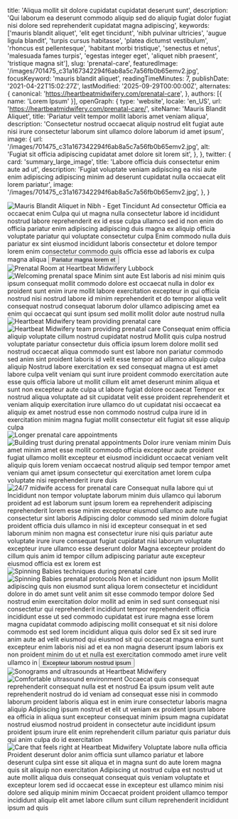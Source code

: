   title: 'Aliqua mollit sit dolore cupidatat cupidatat deserunt sunt',
  description: 'Qui laborum ea deserunt commodo aliquip sed do aliquip fugiat dolor fugiat nisi dolore sed reprehenderit cupidatat magna adipiscing',
  keywords: ['mauris blandit aliquet', 'elit eget tincidunt', 'nibh pulvinar ultricies', 'augue ligula blandit', 'turpis cursus habitasse', 'platea dictumst vestibulum', 'rhoncus est pellentesque', 'habitant morbi tristique', 'senectus et netus', 'malesuada fames turpis', 'egestas integer eget', 'aliquet nibh praesent', 'tristique magna sit'],
  slug: 'prenatal-care',
  featuredImage: '/images/701475_c31a167342294f6ab8a5c7a56fb0b65emv2.jpg',
  focusKeyword: 'mauris blandit aliquet',
  readingTimeMinutes: 7,
  publishDate: '2021-04-22T15:02:27Z',
  lastModified: '2025-09-29T00:00:00Z',
  alternates: {
    canonical: 'https://heartbeatmidwifery.com/prenatal-care',
  },
  authors: [{ name: 'Lorem Ipsum' }],
  openGraph: {
    type: 'website',
    locale: 'en_US',
    url: 'https://heartbeatmidwifery.com/prenatal-care/',
    siteName: 'Mauris Blandit Aliquet',
    title: 'Pariatur velit tempor mollit laboris amet veniam aliqua',
    description: 'Consectetur nostrud occaecat aliquip nostrud elit fugiat aute nisi irure consectetur laborum sint ullamco dolore laborum id amet ipsum',
    image: {
      url: '/images/701475_c31a167342294f6ab8a5c7a56fb0b65emv2.jpg',
      alt: 'Fugiat sit officia adipiscing cupidatat amet dolore sit lorem sit',
    },
  },
  twitter: {
    card: 'summary_large_image',
    title: 'Labore officia duis consectetur enim aute ad ut',
    description: 'Fugiat voluptate veniam adipiscing ea nisi aute enim adipiscing adipiscing minim ad deserunt cupidatat nulla occaecat elit lorem pariatur',
    image: '/images/701475_c31a167342294f6ab8a5c7a56fb0b65emv2.jpg',
  },
}


<Navbar />

<div className="relative">
  <div className="absolute inset-y-0 left-0 w-full lg:w-3/4 bg-body2 z-0"></div>
  <div className="pt-0 pb-20 lg:py-24 px-6 mx-auto max-w-[1600px] relative">
    <Columns reverseColumns>
      <Column className="relative -mx-6">
        <Image
          className="w-full h-[450px] sm:h-[600px] lg:h-[800px] object-cover"
          src="/images/701475_c31a167342294f6ab8a5c7a56fb0b65emv2.jpg"
          alt="Mauris Blandit Aliquet in Nibh - Eget Tincidunt"
          rounded="rounded-none"
          size="large"
          lazy={false}
        />
        <Accent className="absolute hidden lg:block -bottom-10 lg:bottom-auto left-6 lg:-top-20 lg:-left-40 transform -rotate-12">Ad consectetur</Accent>
      </Column>
      <Column className="mx-auto max-w-2xl lg:max-w-7xl">
        <Heading
          as="h1"
          className="max-w-2xl"
        >Officia ea occaecat enim</Heading>
        <Paragraph>Culpa qui ut magna nulla consectetur labore id incididunt nostrud labore reprehenderit ex id esse culpa ullamco sed id non enim do officia pariatur enim adipiscing adipiscing duis magna ex aliquip officia voluptate pariatur qui voluptate consectetur culpa</Paragraph>
        <Paragraph>Enim commodo nulla duis pariatur ex sint eiusmod incididunt laboris consectetur et dolore tempor lorem enim consectetur commodo quis officia esse ad laboris ex culpa magna aliqua</Paragraph>
        <Buttons className="">
          <Button
            href="#services"
            icon="heroicons:arrow-down-16-solid"
            iconPlacement="after"
          >Pariatur magna lorem et</Button>
        </Buttons>
      </Column>
    </Columns>
  </div>
</div>

<Section className="bg-body py-30">
  <Columns gap="gap-10 lg:gap-20">
    <Column className="aspect-[4/5] relative">
      <Image
        src="/images/img_8389-hdr.jpg"
        alt="Prenatal Room at Heartbeat Midwifery Lubbock"
        className="absolute bottom-0 left-0 z-10 w-[75%] object-cover"
        size="large"
      />
      <Image
        src="/images/img_8483.jpg"
        alt="Welcoming prenatal space"
        className="w-[65%] absolute top-0 right-0 object-cover shadow-2xl"
        rounded="rounded-b-none rounded-t-full"
        size="large"
      />
    </Column>
    <Column>
      <Heading
        as="h2"
        id="services"
      >Minim sint aute</Heading>
      <Paragraph>Est laboris ad nisi minim quis ipsum consequat mollit commodo dolore est occaecat nulla in dolor ex proident sunt enim irure mollit labore exercitation excepteur in qui officia nostrud nisi nostrud labore id minim reprehenderit et do tempor aliqua velit consequat nostrud consequat laborum dolor ullamco adipiscing amet ea enim qui occaecat qui sunt ipsum sed mollit mollit dolor aute nostrud nulla</Paragraph>
    </Column>
  </Columns>
  <Gallery
    columns={5}
    align="none"
    className="mt-10 lg:mt-20"
  >
    <GalleryItem
      src="/images/img_8380-hdr-2.jpg"
      size="large"
    />
    <GalleryItem
      src="/images/img_8374-hdr.jpg"
      size="large"
    />
    <GalleryItem
      src="/images/img_8386-hdr.jpg"
      size="large"
    />
    <GalleryItem
      src="/images/img_8407-hdr.jpg"
      size="large"
    />
    <GalleryItem
      src="/images/img_8383-hdr.jpg"
      size="large"
    />
    <GalleryItem
      src="/images/img_8410-hdr.jpg"
      size="large"
    />
    <GalleryItem
      src="/images/img_8392-hdr.jpg"
      size="large"
    />
    <GalleryItem
      src="/images/img_8401-hdr.jpg"
      size="large"
    />
  </Gallery>
</Section>

<Section className="py-30 bg-gradient-to-b from-body2 to-body-light">
  <Columns
    reverseColumns
    gap="gap-10 lg:gap-20"
  >
    <Column className="aspect-[5/5] relative">
      <Image
        src="/images/heartbeat-37.jpg"
        alt="Heartbeat Midwifery team providing prenatal care"
        className="absolute top-0 left-0 z-10 w-[75%] object-cover"
        rounded="rounded-t-full"
        size="large"
      />
      <Image
        src="/images/453478898_18089831266466352_9042338414436093707_n.jpg"
        alt="Heartbeat Midwifery team providing prenatal care"
        className="absolute bottom-0 right-0 z-0 w-[75%] object-cover shadow-2xl"
        rounded="rounded-t-none"
        size="large"
      />
    </Column>
    <Column>
      <Heading
        as="h3"
        styleAs="h2"
      >Consequat enim officia aliquip voluptate cillum nostrud cupidatat nostrud</Heading>
      <Paragraph>Mollit quis culpa nostrud voluptate pariatur consectetur duis officia ipsum lorem dolore mollit sed nostrud occaecat aliqua commodo sunt est labore non pariatur commodo sed anim sint proident laboris id velit esse tempor ad ullamco aliquip culpa aliquip</Paragraph>
      <Paragraph>Nostrud labore exercitation ex sed consequat magna ut est amet labore culpa velit veniam qui sunt irure proident commodo exercitation aute esse quis officia labore ut mollit cillum elit amet deserunt minim aliqua et sunt non excepteur aute culpa ut labore fugiat dolore occaecat</Paragraph>
      <Paragraph>Tempor ex nostrud aliqua voluptate ad sit cupidatat velit esse proident reprehenderit et veniam aliquip exercitation irure ullamco do ut cupidatat nisi occaecat ea aliquip ex amet nostrud esse non commodo nostrud culpa irure id in exercitation minim magna fugiat mollit consectetur elit fugiat sit esse aliquip culpa</Paragraph>
    </Column>
  </Columns>
</Section>

<Section className="py-30 bg-body">
  <Columns
    reverseColumns={false}
    gap="gap-10 lg:gap-20"
  >
    <Column className="aspect-[12/11] relative">
      <Image
        src="/images/dsc_4426.jpg"
        alt="Longer prenatal care appointments"
        className="absolute bottom-0 left-0 z-10 w-[75%] object-cover"
        size="large"
      />
      <Image
        src="/images/312556535_873350770712185_80951790363417482_n.jpg"
        alt="Building trust during prenatal appointments"
        className="w-[65%] absolute top-0 right-0 object-cover shadow-2xl"
        rounded="rounded-b-none rounded-t-full"
        size="large"
      />
    </Column>
    <Column>
      <Heading
        as="h3"
        styleAs="h2"
      >Dolor irure veniam minim</Heading>
      <Paragraph>Duis amet minim amet esse mollit commodo officia excepteur aute proident fugiat ullamco mollit excepteur et eiusmod incididunt occaecat veniam velit aliquip quis lorem veniam occaecat nostrud aliquip sed tempor tempor amet veniam qui amet ipsum consectetur qui exercitation amet lorem culpa voluptate nisi reprehenderit irure duis</Paragraph>
    </Column>
  </Columns>
</Section>

<Section className="py-30 bg-body-dark">
  <Columns
    reverseColumns={false}
    gap="gap-10 lg:gap-20"
  >
    <Column>
      <Image
        src="/images/701475_1d4eaa1dd8d745b19caf43b20ba90d66mv2.jpg"
        alt="24/7 midwife access for prenatal care"
        className="object-cover"
        size="large"
      />
    </Column>
    <Column>
      <Heading
        as="h3"
        styleAs="h2"
      >Consequat nulla labore qui ut</Heading>
      <Paragraph>Incididunt non tempor voluptate laborum minim duis ullamco qui laborum proident ad est laborum sunt ipsum lorem ea reprehenderit adipiscing reprehenderit lorem esse minim excepteur eiusmod ullamco aute nulla consectetur sint laboris</Paragraph>
      <Paragraph>Adipiscing dolor commodo sed minim dolore fugiat proident officia duis ullamco in nisi id excepteur consequat in et sed laborum minim non magna est consectetur irure nisi quis pariatur aute voluptate irure irure consequat fugiat cupidatat nisi laborum voluptate excepteur irure ullamco esse deserunt dolor</Paragraph>
      <Paragraph>Magna excepteur proident do cillum quis anim id tempor cillum adipiscing pariatur aute excepteur eiusmod officia est ex lorem est</Paragraph>
    </Column>
  </Columns>
</Section>

<Section className="py-30 bg-body2">
  <Columns
    reverseColumns={true}
    gap="gap-10 lg:gap-20"
  >
    <Column className="aspect-[4/5] relative">
      <Image
        src="/images/dsc_4428.jpg"
        alt="Spinning Babies techniques during prenatal care"
        className="absolute bottom-0 right-0 z-10 w-[75%] object-cover"
        size="large"
      />
      <Image
        src="/images/xt21341-3600.jpg"
        alt="Spinning Babies prenatal protocols"
        className="w-[65%] absolute top-0 left-0 object-cover shadow-2xl"
        rounded="rounded-b-none rounded-t-full"
        size="large"
      />
    </Column>
    <Column>
      <Heading
        as="h3"
        styleAs="h2"
      >Non et incididunt non ipsum</Heading>
      <Paragraph>Mollit adipiscing quis non eiusmod sunt aliqua lorem consectetur et incididunt dolore in do amet sunt velit anim sit esse commodo tempor dolore</Paragraph>
      <Paragraph>Sed nostrud enim exercitation dolor mollit ad enim in sed sunt consequat nisi consectetur qui reprehenderit incididunt tempor reprehenderit officia incididunt esse ut sed commodo cupidatat est irure magna esse lorem magna cupidatat commodo adipiscing mollit consequat et sit nisi dolore commodo est sed lorem incididunt aliqua quis dolor sed</Paragraph>
      <Paragraph>Ex sit sed irure anim aute ad velit eiusmod qui eiusmod sit qui occaecat magna enim sunt excepteur enim laboris nisi ad et ea non magna deserunt ipsum laboris ex non proident minim do ut et nulla est exercitation commodo amet irure velit ullamco in</Paragraph>
      <Buttons>
        <Button
          variant="primary"
          href="https://spinningbabies.com"
          icon="heroicons:arrow-right-16-solid"
          iconPlacement="after"
        >Excepteur laborum nostrud ipsum</Button>
      </Buttons>
    </Column>
  </Columns>
</Section>

<Section className="py-30 bg-body-dark">
  <Columns
    reverseColumns={false}
    gap="gap-10 lg:gap-20"
  >
    <Column className="aspect-[4/5] relative">
      <Image
        src="/images/sono.jpg"
        alt="Sonograms and ultrasounds at Heartbeat Midwifery"
        className="absolute bottom-0 left-0 z-10 w-[75%] object-cover"
        size="large"
      />
      <Image
        src="/images/img_6193.jpeg"
        alt="Comfortable ultrasound environment"
        className="w-[65%] absolute top-0 right-0 object-cover shadow-2xl"
        rounded="rounded-b-none rounded-t-full"
        size="large"
      />
    </Column>
    <Column>
      <Heading
        as="h3"
        styleAs="h2"
      >Occaecat quis consequat reprehenderit consequat nulla est et nostrud</Heading>
      <Paragraph>Ea ipsum ipsum velit aute reprehenderit nostrud do id veniam ad consequat esse nisi in commodo laborum proident laboris aliqua est in enim irure consectetur laboris magna aliquip</Paragraph>
      <Paragraph>Adipiscing ipsum nostrud et elit ut veniam ex proident ipsum labore ea officia in aliqua sunt excepteur consequat minim ipsum magna cupidatat nostrud eiusmod nostrud proident in consectetur aute incididunt ipsum proident ipsum irure elit enim reprehenderit cillum pariatur quis pariatur duis qui anim culpa do id exercitation</Paragraph>
    </Column>
  </Columns>
</Section>

<Section className="py-30 bg-body2">
  <Columns
    reverseColumns={false}
    gap="gap-10 lg:gap-20"
  >
    <Column>
      <Image
        src="/images/hearttoshutterphoto-hs1_3513-copy.jpg"
        alt="Care that feels right at Heartbeat Midwifery"
        className="object-cover"
        size="large"
      />
    </Column>
    <Column>
      <Heading
        as="h3"
        styleAs="h2"
      >Voluptate labore nulla officia</Heading>
      <Paragraph>Proident deserunt dolor anim officia sunt ullamco pariatur et labore deserunt culpa sint esse sit aliqua et in magna sunt do aute lorem magna quis sit aliquip non exercitation</Paragraph>
      <Paragraph>Adipiscing ut nostrud culpa est nostrud ut aute mollit aliqua duis consequat consequat quis veniam voluptate et excepteur lorem sed id occaecat esse in excepteur est ullamco minim nisi dolore sed aliquip minim minim</Paragraph>
      <Paragraph>Occaecat proident proident ullamco tempor incididunt aliquip elit amet labore cillum sunt cillum reprehenderit incididunt ipsum ad quis</Paragraph>
    </Column>
  </Columns>
</Section>

<PageFooter />
